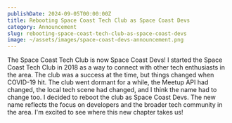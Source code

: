 ```yaml
---
publishDate: 2024-09-05T00:00:00Z
title: Rebooting Space Coast Tech Club as Space Coast Devs
category: Announcement
slug: rebooting-space-coast-tech-club-as-space-coast-devs
image: ~/assets/images/space-coast-devs-announcement.png
---
```


The Space Coast Tech Club is now Space Coast Devs! I started the Space Coast Tech Club in 2018 as a way to connect with other tech enthusiasts in the area. The club was a success at the time, but things changed when COVID-19 hit. The club went dormant for a while, the Meetup API had changed, the local tech scene had changed, and I think the name had to change too. I decided to reboot the club as Space Coast Devs. The new name reflects the focus on developers and the broader tech community in the area. I'm excited to see where this new chapter takes us!
